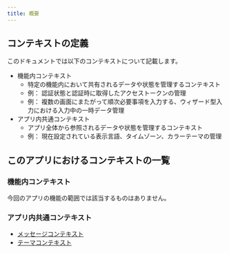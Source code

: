 ```yaml
---
title: 概要
---
```


## コンテキストの定義

このドキュメントでは以下のコンテキストについて記載します。

- 機能内コンテキスト
  - 特定の機能内において共有されるデータや状態を管理するコンテキスト
  - 例： 認証状態と認証時に取得したアクセストークンの管理
  - 例： 複数の画面にまたがって順次必要事項を入力する、ウィザード型入力における入力中の一時データ管理
- アプリ内共通コンテキスト
  - アプリ全体から参照されるデータや状態を管理するコンテキスト
  - 例： 現在設定されている表示言語、タイムゾーン、カラーテーマの管理

## このアプリにおけるコンテキストの一覧

### 機能内コンテキスト

今回のアプリの機能の範囲では該当するものはありません。

### アプリ内共通コンテキスト

- [メッセージコンテキスト](./message.mdx)
- [テーマコンテキスト](./theme.mdx)
